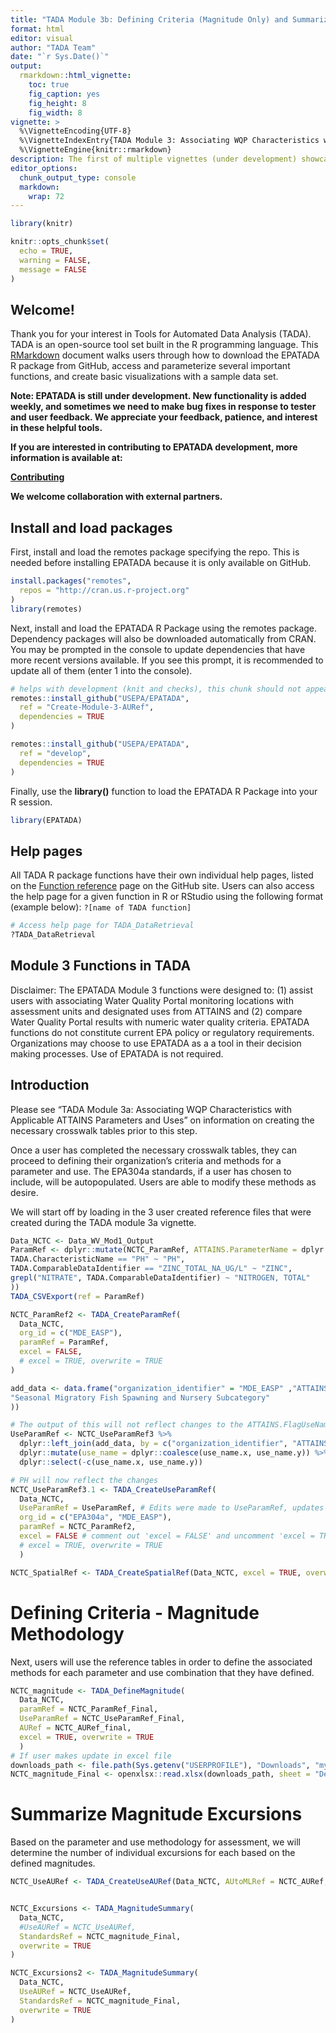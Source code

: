 ```yaml
---
title: "TADA Module 3b: Defining Criteria (Magnitude Only) and Summarizing Individual Excursions"
format: html
editor: visual
author: "TADA Team"
date: "`r Sys.Date()`"
output: 
  rmarkdown::html_vignette:
    toc: true
    fig_caption: yes
    fig_height: 8
    fig_width: 8
vignette: >
  %\VignetteEncoding{UTF-8}
  %\VignetteIndexEntry{TADA Module 3: Associating WQP Characteristics with Applicable ATTAINS Parameters and Uses}
  %\VignetteEngine{knitr::rmarkdown}
description: The first of multiple vignettes (under development) showcasing TADA Module 3 functions and a recommended workflow.
editor_options:
  chunk_output_type: console
  markdown:
    wrap: 72
---
```


```r
library(knitr)

knitr::opts_chunk$set(
  echo = TRUE,
  warning = FALSE,
  message = FALSE
)
```

## Welcome!

Thank you for your interest in Tools for Automated Data Analysis (TADA).
TADA is an open-source tool set built in the R programming language.
This [RMarkdown](https://bookdown.org/yihui/rmarkdown/) document walks
users through how to download the EPATADA R package from GitHub, access
and parameterize several important functions, and create basic
visualizations with a sample data set.

**Note: EPATADA is still under development. New functionality is added
weekly, and sometimes we need to make bug fixes in response to tester
and user feedback. We appreciate your feedback, patience, and interest
in these helpful tools.**

**If you are interested in contributing to EPATADA development, more
information is available at:**

[**Contributing**](https://usepa.github.io/EPATADA/articles/CONTRIBUTING.html)

**We welcome collaboration with external partners.**

## Install and load packages

First, install and load the remotes package specifying the repo. This is
needed before installing EPATADA because it is only available on GitHub.

```r
install.packages("remotes",
  repos = "http://cran.us.r-project.org"
)
library(remotes)
```

Next, install and load the EPATADA R Package using the remotes package.
Dependency packages will also be downloaded automatically from CRAN. You
may be prompted in the console to update dependencies that have more
recent versions available. If you see this prompt, it is recommended to
update all of them (enter 1 into the console).

```r
# helps with development (knit and checks), this chunk should not appear on website
remotes::install_github("USEPA/EPATADA",
  ref = "Create-Module-3-AURef",
  dependencies = TRUE
)
```

```r
remotes::install_github("USEPA/EPATADA",
  ref = "develop",
  dependencies = TRUE
)
```

Finally, use the **library()** function to load the EPATADA R Package
into your R session.

```r
library(EPATADA)
```

## Help pages

All TADA R package functions have their own individual help pages,
listed on the [Function
reference](https://usepa.github.io/EPATADA/reference/index.html) page on
the GitHub site. Users can also access the help page for a given
function in R or RStudio using the following format (example below):
`?[name of TADA function]`

```r
# Access help page for TADA_DataRetrieval
?TADA_DataRetrieval
```

## Module 3 Functions in TADA

Disclaimer: The EPATADA Module 3 functions were designed to: (1) assist
users with associating Water Quality Portal monitoring locations with
assessment units and designated uses from ATTAINS and (2) compare Water
Quality Portal results with numeric water quality criteria. EPATADA
functions do not constitute current EPA policy or regulatory
requirements. Organizations may choose to use EPATADA as a a tool in
their decision making processes. Use of EPATADA is not required.

## Introduction

Please see "TADA Module 3a: Associating WQP Characteristics with
Applicable ATTAINS Parameters and Uses" on information on creating the
necessary crosswalk tables prior to this step.

Once a user has completed the necessary crosswalk tables, they can
proceed to defining their organization's criteria and methods for a
parameter and use. The EPA304a standards, if a user has chosen to
include, will be autopopulated. Users are able to modify these methods
as desire.

We will start off by loading in the 3 user created reference files that
were created during the TADA module 3a vignette.

```r
Data_NCTC <- Data_WV_Mod1_Output
ParamRef <- dplyr::mutate(NCTC_ParamRef, ATTAINS.ParameterName = dplyr::case_when(
TADA.CharacteristicName == "PH" ~ "PH",
TADA.ComparableDataIdentifier == "ZINC_TOTAL_NA_UG/L" ~ "ZINC",
grepl("NITRATE", TADA.ComparableDataIdentifier) ~ "NITROGEN, TOTAL"
))
TADA_CSVExport(ref = ParamRef)

NCTC_ParamRef2 <- TADA_CreateParamRef(
  Data_NCTC,
  org_id = c("MDE_EASP"),
  paramRef = ParamRef,
  excel = FALSE,
  # excel = TRUE, overwrite = TRUE
)

add_data <- data.frame("organization_identifier" = "MDE_EASP" ,"ATTAINS.ParameterName" = rep("PH",3), "use_name" = c("Aquatic Life and Wildlife", "Water Contact Sports",
"Seasonal Migratory Fish Spawning and Nursery Subcategory"
))

# The output of this will not reflect changes to the ATTAINS.FlagUseName column. To do so, we need to re run TADA_CreateUseParamRef() with UseParamRef = UseParamRef as an argument.
UseParamRef <- NCTC_UseParamRef3 %>%
  dplyr::left_join(add_data, by = c("organization_identifier", "ATTAINS.ParameterName"), keep = FALSE) %>% 
  dplyr::mutate(use_name = dplyr::coalesce(use_name.x, use_name.y)) %>% 
  dplyr::select(-c(use_name.x, use_name.y))

# PH will now reflect the changes 
NCTC_UseParamRef3.1 <- TADA_CreateUseParamRef(
  Data_NCTC,
  UseParamRef = UseParamRef, # Edits were made to UseParamRef, updates flag column
  org_id = c("EPA304a", "MDE_EASP"), 
  paramRef = NCTC_ParamRef2, 
  excel = FALSE # comment out 'excel = FALSE' and uncomment 'excel = TRUE, overwrite = TRUE' to run the excel file
  # excel = TRUE, overwrite = TRUE 
  ) 

NCTC_SpatialRef <- TADA_CreateSpatialRef(Data_NCTC, excel = TRUE, overwrite = TRUE)
```

# Defining Criteria - Magnitude Methodology

Next, users will use the reference tables in order to define the
associated methods for each parameter and use combination that they have
defined.

```r
NCTC_magnitude <- TADA_DefineMagnitude(
  Data_NCTC, 
  paramRef = NCTC_ParamRef_Final, 
  UseParamRef = NCTC_UseParamRef_Final, 
  AURef = NCTC_AURef_final, 
  excel = TRUE, overwrite = TRUE
  )
# If user makes update in excel file
downloads_path <- file.path(Sys.getenv("USERPROFILE"), "Downloads", "myfileRef.xlsx")
NCTC_magnitude_Final <- openxlsx::read.xlsx(downloads_path, sheet = "DefineMagnitude")
```

# Summarize Magnitude Excursions

Based on the parameter and use methodology for assessment, we will
determine the number of individual excursions for each based on the
defined magnitudes.

```r
NCTC_UseAURef <- TADA_CreateUseAURef(Data_NCTC, AUtoMLRef = NCTC_AURef, org_id = "MDE_EASP", excel = TRUE, overwrite = TRUE)


NCTC_Excursions <- TADA_MagnitudeSummary(
  Data_NCTC,
  #UseAURef = NCTC_UseAURef,
  StandardsRef = NCTC_magnitude_Final,
  overwrite = TRUE
)

NCTC_Excursions2 <- TADA_MagnitudeSummary(
  Data_NCTC,
  UseAURef = NCTC_UseAURef,
  StandardsRef = NCTC_magnitude_Final,
  overwrite = TRUE
)
```
